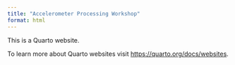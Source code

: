 ```yaml
---
title: "Accelerometer Processing Workshop"
format: html
---
```


This is a Quarto website.

To learn more about Quarto websites visit <https://quarto.org/docs/websites>.
